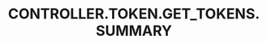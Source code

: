 ---
title: 'CONTROLLER.TOKEN.GET_TOKENS.SUMMARY'
openapi: '/cn/api-reference/openapi-cn.json POST /token/{chain}/multi'
---